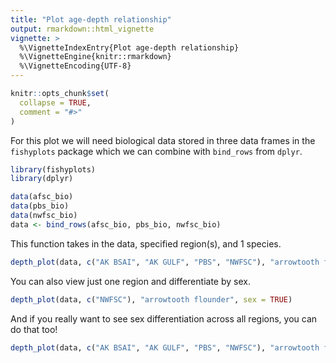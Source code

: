 ```yaml
---
title: "Plot age-depth relationship"
output: rmarkdown::html_vignette
vignette: >
  %\VignetteIndexEntry{Plot age-depth relationship}
  %\VignetteEngine{knitr::rmarkdown}
  %\VignetteEncoding{UTF-8}
---
```


```r
knitr::opts_chunk$set(
  collapse = TRUE,
  comment = "#>"
)
```

For this plot we will need biological data stored in three data frames in the `fishyplots` package which we can combine with `bind_rows` from `dplyr`.

```r
library(fishyplots)
library(dplyr)
```

```r
data(afsc_bio)
data(pbs_bio)
data(nwfsc_bio)
data <- bind_rows(afsc_bio, pbs_bio, nwfsc_bio)

```

This function takes in the data, specified region(s), and 1 species.

```r
depth_plot(data, c("AK BSAI", "AK GULF", "PBS", "NWFSC"), "arrowtooth flounder")
```

You can also view just one region and differentiate by sex.

```r
depth_plot(data, c("NWFSC"), "arrowtooth flounder", sex = TRUE)
```

And if you really want to see sex differentiation across all regions, you can do that too! 
```r
depth_plot(data, c("AK BSAI", "AK GULF", "PBS", "NWFSC"), "arrowtooth flounder", sex= TRUE)
```


